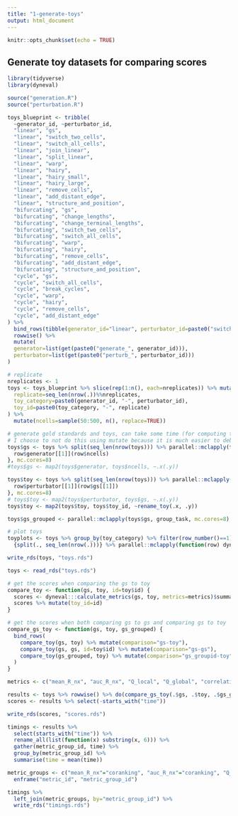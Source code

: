 ```yaml
---
title: "1-generate-toys"
output: html_document
---
```


```r
knitr::opts_chunk$set(echo = TRUE)
```

## Generate toy datasets for comparing scores
```r
library(tidyverse)
library(dyneval)

source("generation.R")
source("perturbation.R")
```


```r
toys_blueprint <- tribble(
  ~generator_id, ~perturbator_id,
  "linear", "gs",
  "linear", "switch_two_cells",
  "linear", "switch_all_cells",
  "linear", "join_linear",
  "linear", "split_linear",
  "linear", "warp",
  "linear", "hairy",
  "linear", "hairy_small",
  "linear", "hairy_large",
  "linear", "remove_cells",
  "linear", "add_distant_edge",
  "linear", "structure_and_position",
  "bifurcating", "gs",
  "bifurcating", "change_lengths",
  "bifurcating", "change_terminal_lengths",
  "bifurcating", "switch_two_cells",
  "bifurcating", "switch_all_cells",
  "bifurcating", "warp",
  "bifurcating", "hairy",
  "bifurcating", "remove_cells",
  "bifurcating", "add_distant_edge",
  "bifurcating", "structure_and_position",
  "cycle", "gs",
  "cycle", "switch_all_cells",
  "cycle", "break_cycles",
  "cycle", "warp",
  "cycle", "hairy",
  "cycle", "remove_cells",
  "cycle", "add_distant_edge"
) %>% 
  bind_rows(tibble(generator_id="linear", perturbator_id=paste0("switch_", percs * 100))) %>%
  rowwise() %>% 
  mutate(
  generator=list(get(paste0("generate_", generator_id))),
  perturbator=list(get(paste0("perturb_", perturbator_id)))
)

# replicate
nreplicates <- 1
toys <- toys_blueprint %>% slice(rep(1:n(), each=nreplicates)) %>% mutate(
  replicate=seq_len(nrow(.))%%nreplicates,
  toy_category=paste0(generator_id, "-", perturbator_id),
  toy_id=paste0(toy_category, "-", replicate)
) %>%
  mutate(ncells=sample(50:500, n(), replace=TRUE))

# generate gold standards and toys, can take some time (for computing the geodesic distances I presume)
# I choose to not do this using mutate because it is much easier to debug using loops
toys$gs <- toys %>% split(seq_len(nrow(toys))) %>% parallel::mclapply(function(row) {
  row$generator[[1]](row$ncells)
}, mc.cores=8)
#toys$gs <- map2(toys$generator, toys$ncells, ~.x(.y))

toys$toy <- toys %>% split(seq_len(nrow(toys))) %>% parallel::mclapply(function(row) {
  row$perturbator[[1]](row$gs[[1]])
}, mc.cores=8)
# toys$toy <- map2(toys$perturbator, toys$gs, ~.x(.y))
toys$toy <- map2(toys$toy, toys$toy_id, ~rename_toy(.x, .y))

toys$gs_grouped <- parallel::mclapply(toys$gs, group_task, mc.cores=8)

# plot toys
toyplots <- toys %>% group_by(toy_category) %>% filter(row_number()==1) %>%
  {split(., seq_len(nrow(.)))} %>% parallel::mclapply(function(row) dynplot::plot_strip_connections(row$gs[[1]], row$toy[[1]]), mc.cores = 8)

write_rds(toys, "toys.rds")
```

```r
toys <- read_rds("toys.rds")

# get the scores when comparing the gs to toy
compare_toy <- function(gs, toy, id=toy$id) {
  scores <- dyneval:::calculate_metrics(gs, toy, metrics=metrics)$summary
  scores %>% mutate(toy_id=id)
}

# get the scores when both comparing gs to gs and comparing gs to toy
compare_gs_toy <- function(gs, toy, gs_grouped) {
  bind_rows(
    compare_toy(gs, toy) %>% mutate(comparison="gs-toy"),
    compare_toy(gs, gs, id=toy$id) %>% mutate(comparison="gs-gs"),
    compare_toy(gs_grouped, toy) %>% mutate(comparison="gs_groupid-toy")
  )
}

metrics <- c("mean_R_nx", "auc_R_nx", "Q_local", "Q_global", "correlation", "isomorphic", "robbie_network_score", "mantel_pval", "ged")

results <- toys %>% rowwise() %>% do(compare_gs_toy(.$gs, .$toy, .$gs_grouped))# %>% select(-starts_with("time"))
scores <- results %>% select(-starts_with("time"))

write_rds(scores, "scores.rds")
```

```r
timings <- results %>% 
  select(starts_with("time")) %>% 
  rename_all(list(function(x) substring(x, 6))) %>% 
  gather(metric_group_id, time) %>% 
  group_by(metric_group_id) %>% 
  summarise(time = mean(time))

metric_groups <- c("mean_R_nx"="coranking", "auc_R_nx"="coranking", "Q_local"="coranking", "Q_global"="coranking", "correlation"="correlation", "isomorphic"="isomorphic", "robbie_network_score"="robbie_network_score", "mantel_pval"="mantel", "ged"="ged") %>%
  enframe("metric_id", "metric_group_id")

timings %>% 
  left_join(metric_groups, by="metric_group_id") %>% 
  write_rds("timings.rds")
```




